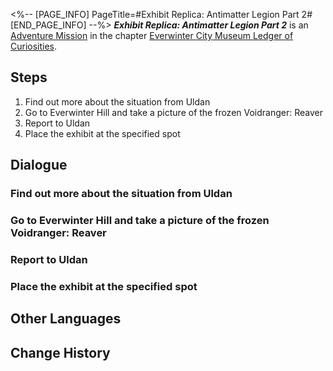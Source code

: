 <%-- [PAGE_INFO]
PageTitle=#Exhibit Replica: Antimatter Legion Part 2#
[END_PAGE_INFO] --%>
{{Stub|Dialogue, characters, and location(s)}}
{{Mission Infobox
|id            = 8001220
|title         = 
|image         = Mission Exhibit Replica: Antimatter Legion Part 2.png
|type          = Adventure
|event_name    = 
|chapter       = Everwinter City Museum Ledger of Curiosities
|requirements  = 
|summary       = Belobog's History and Culture Museum will be opening soon. Uldan is collecting appropriate exhibits to ensure a successful opening.<br />You have journeyed to Everwinter Hill to take a picture of a frozen Antimatter Legion Voidranger, allowing them to make a replica.
|characters    = <!--characters that appear in this mission-->
|startLocation = <!--location as it intially appears on the mission screen-->
|world         = <!--i.e. Penacony-->
|area          = <!--i.e. A Child's Dream-->
|prev          = 
|next          = 
|exp           = 
|credits       = 
|stellarJade   = 
|other         = 
}}
'''''Exhibit Replica: Antimatter Legion Part 2''''' is an [[Adventure Mission]] in the chapter [[Everwinter City Museum Ledger of Curiosities]].

==Steps==
# Find out more about the situation from Uldan
# Go to Everwinter Hill and take a picture of the frozen Voidranger: Reaver
# Report to Uldan
# Place the exhibit at the specified spot

<!--
==Gameplay Notes==

--><!--
==Trial Character==

-->
==Dialogue==
{{Stub Dialogue}}
===Find out more about the situation from Uldan===
{{Mission Description|type=adventure|location=<!--to be added-->|Belobog's History and Culture Museum will be opening soon. Uldan is collecting appropriate exhibits to ensure a successful opening.<br />This time, Uldan needs your help to take a picture of a frozen Antimatter Legion Voidranger at the Everwinter Hill to help the museum make a replica.}}
{{Dialogue Start}}
:{{tx}}
{{Dialogue End}}

===Go to Everwinter Hill and take a picture of the frozen Voidranger: Reaver===
{{Mission Description|type=adventure|location=<!--to be added-->|update|Belobog's History and Culture Museum will be opening soon. Uldan is collecting appropriate exhibits to ensure a successful opening.<br />This time, Uldan needs your help to take a picture of a frozen Antimatter Legion Voidranger at the Everwinter Hill to help the museum make a replica.}}
{{Dialogue Start}}
:{{tx}}
{{Dialogue End}}

===Report to Uldan===
{{Mission Description|type=adventure|location=<!--to be added-->|update|Belobog's History and Culture Museum will be opening soon. Uldan is collecting appropriate exhibits to ensure a successful opening.<br />This time, Uldan needs your help to take a picture of a frozen Antimatter Legion Voidranger at the Everwinter Hill to help the museum make a replica.}}
{{Dialogue Start}}
:{{tx}}
{{Dialogue End}}

===Place the exhibit at the specified spot===
{{Mission Description|type=adventure|location=<!--to be added-->|update|Belobog's History and Culture Museum will be opening soon. Uldan is collecting appropriate exhibits to ensure a successful opening.<br />This time, Uldan needs your help to take a picture of a frozen Antimatter Legion Voidranger at the Everwinter Hill to help the museum make a replica.}}
{{Dialogue Start}}
:{{tx}}
{{Dialogue End}}

==Other Languages==
{{Other Languages
|en   = Exhibit Replica: Antimatter Legion Part 2
|zhs  = 藏品复刻•反物质军团•其二
|zht  = 館藏復刻•反物質軍團•其二
|ja   = 収蔵品復刻・反物質レギオン・その2
|ko   = 소장품 복각•반물질 군단•2
|es   = Réplica de objeto: Legión Antimateria II
|fr   = Reproduction de pièce d'exposition : Légion d'antimatière (partie 2)
|ru   = Копирование экспонатов: Легион Антиматерии II
|th   = โมเดลจัดแสดง: กองทัพ Antimatter 2
|vi   = Phục Chế Vật Sưu Tập - Quân Đoàn Phản Vật Chất 2
|de   = Replikat: Antimaterie-Legion (Teil 2)
|id   = Replika Koleksi: Antimatter Legion (Bagian 2)
|pt   = Réplica de Obras: Legião Antimatéria Parte 2
}}

==Change History==
{{Change History|1.1}}
